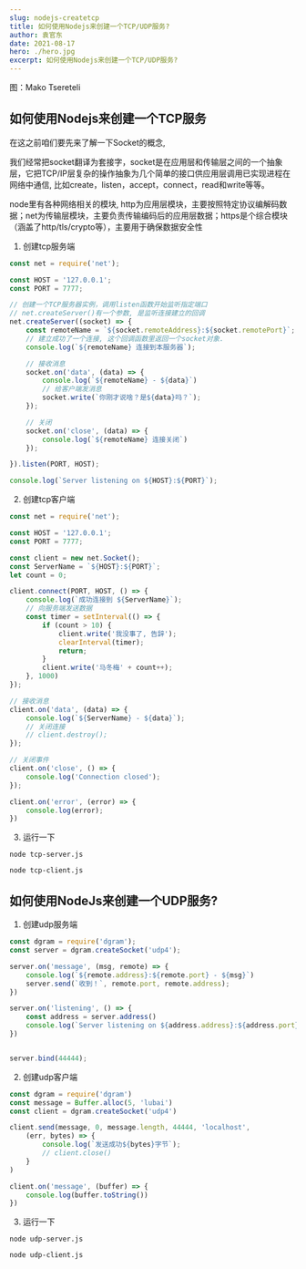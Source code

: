 ```yaml
---
slug: nodejs-createtcp
title: 如何使用Nodejs来创建一个TCP/UDP服务?
author: 袁官东
date: 2021-08-17
hero: ./hero.jpg
excerpt: 如何使用Nodejs来创建一个TCP/UDP服务?
---
```

<div className={'img-desc'}>图：Mako Tsereteli</div>

## 如何使用Nodejs来创建一个TCP服务 

在这之前咱们要先来了解一下Socket的概念,

我们经常把socket翻译为套接字，socket是在应用层和传输层之间的一个抽象层，它把TCP/IP层复杂的操作抽象为几个简单的接口供应用层调用已实现进程在网络中通信, 比如create，listen，accept，connect，read和write等等。

node里有各种网络相关的模块, http为应用层模块，主要按照特定协议编解码数据；net为传输层模块，主要负责传输编码后的应用层数据；https是个综合模块（涵盖了http/tls/crypto等），主要用于确保数据安全性

1. 创建tcp服务端

```js
const net = require('net');

const HOST = '127.0.0.1';
const PORT = 7777;

// 创建一个TCP服务器实例，调用listen函数开始监听指定端口
// net.createServer()有一个参数, 是监听连接建立的回调
net.createServer((socket) => {
    const remoteName = `${socket.remoteAddress}:${socket.remotePort}`;
    // 建立成功了一个连接, 这个回调函数里返回一个socket对象.
    console.log(`${remoteName} 连接到本服务器`);

    // 接收消息
    socket.on('data', (data) => {
        console.log(`${remoteName} - ${data}`)
        // 给客户端发消息
        socket.write(`你刚才说啥？是${data}吗？`);
    });

    // 关闭
    socket.on('close', (data) => {
        console.log(`${remoteName} 连接关闭`)
    });

}).listen(PORT, HOST);

console.log(`Server listening on ${HOST}:${PORT}`);
```

2. 创建tcp客户端

```js
const net = require('net');

const HOST = '127.0.0.1';
const PORT = 7777;

const client = new net.Socket();
const ServerName = `${HOST}:${PORT}`;
let count = 0;

client.connect(PORT, HOST, () => {
    console.log(`成功连接到 ${ServerName}`);
    // 向服务端发送数据
    const timer = setInterval(() => {
        if (count > 10) {
            client.write('我没事了, 告辞');
            clearInterval(timer);
            return;
        }
        client.write('马冬梅' + count++);
    }, 1000)
});

// 接收消息
client.on('data', (data) => {
    console.log(`${ServerName} - ${data}`);
    // 关闭连接
    // client.destroy();
});

// 关闭事件
client.on('close', () => {
    console.log('Connection closed');
});

client.on('error', (error) => {
    console.log(error);
})
```

3. 运行一下

`node tcp-server.js`

`node tcp-client.js`

## 如何使用NodeJs来创建一个UDP服务?

1. 创建udp服务端

```js
const dgram = require('dgram');
const server = dgram.createSocket('udp4');

server.on('message', (msg, remote) => {
    console.log(`${remote.address}:${remote.port} - ${msg}`)
    server.send(`收到！`, remote.port, remote.address);
})

server.on('listening', () => {
    const address = server.address()
    console.log(`Server listening on ${address.address}:${address.port}`);
})


server.bind(44444);
```

2. 创建udp客户端

```js
const dgram = require('dgram')
const message = Buffer.alloc(5, 'lubai')
const client = dgram.createSocket('udp4')

client.send(message, 0, message.length, 44444, 'localhost',
    (err, bytes) => {
        console.log(`发送成功${bytes}字节`);
        // client.close()
    }
)

client.on('message', (buffer) => {
    console.log(buffer.toString())
})
```

3. 运行一下

`node udp-server.js`

`node udp-client.js`